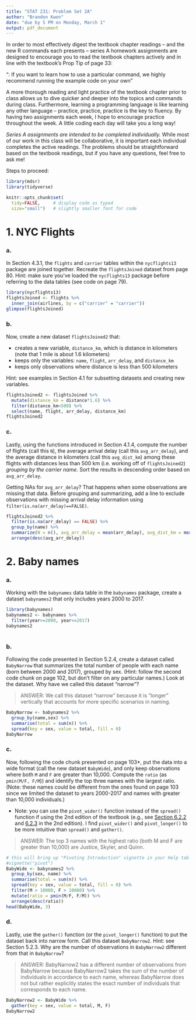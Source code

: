 ```yaml
---
title: "STAT 231: Problem Set 2A"
author: "Brandon Kwon"
date: "due by 5 PM on Monday, March 1"
output: pdf_document
---
```


In order to most effectively digest the textbook chapter readings -- and the  new R commands each presents -- series A homework assignments are designed to encourage you to read the textbook chapters actively and in line with the textbook's Prop Tip of page 33:

"\textbf{Pro Tip}: If you want to learn how to use a particular command, we highly recommend running the example code on your own" 

A more thorough reading and light practice of the textbook chapter prior to class allows us to dive quicker and deeper into the topics and commands during class.  Furthermore, learning a programming language is like learning any other language -- practice, practice, practice is the key to fluency.  By having two assignments each week, I hope to encourage practice throughout the week.  A little coding each day will take you a long way!

*Series A assignments are intended to be completed individually.*  While most of our work in this class will be collaborative, it is important each individual completes the active readings.  The problems should be straightforward based on the textbook readings, but if you have any questions, feel free to ask me!

Steps to proceed:

\begin{enumerate}
\item In RStudio, go to File > Open Project, navigate to the folder with the course-content repo, select the course-content project (course-content.Rproj), and click "Open" 
\item Pull the course-content repo (e.g. using the blue-ish down arrow in the Git tab in upper right window)
\item Copy ps2A.Rmd from the course repo to your repo (see page 6 of the GitHub Classroom Guide for Stat231 if needed)
\item Close the course-content repo project in RStudio
\item Open YOUR repo project in RStudio
\item In the ps2A.Rmd file in YOUR repo, replace "YOUR NAME HERE" with your name
\item Add in your responses, committing and pushing to YOUR repo in appropriate places along the way
\item Run "Knit PDF" 
\item Upload the pdf to Gradescope.  Don't forget to select which of your pages are associated with each problem.  \textit{You will not get credit for work on unassigned pages (e.g., if you only selected the first page but your solution spans two pages, you would lose points for any part on the second page that the grader can't see).} 
\end{enumerate}

```r
library(mdsr)   
library(tidyverse)

knitr::opts_chunk$set(
  tidy=FALSE,     # display code as typed
  size="small")   # slightly smaller font for code
```

\newpage
# 1. NYC Flights

### a.
In Section 4.3.1, the `flights` and `carrier` tables within the `nycflights13` package are joined together.  Recreate the `flightsJoined` dataset from page 80.  Hint: make sure you've loaded the `nycflights13` package before referring to the data tables (see code on page 79).

```r
library(nycflights13)
flightsJoined <- flights %>%
  inner_join(airlines, by = c("carrier" = "carrier"))
glimpse(flightsJoined)
```


### b.
Now, create a new dataset `flightsJoined2` that:

* creates a new variable, `distance_km`, which is distance in kilometers (note that 1 mile is about 1.6 kilometers)
* keeps only the variables: `name`, `flight`, `arr_delay`, and `distance_km`  
* keeps only observations where distance is less than 500 kilometers 

Hint: see examples in Section 4.1 for subsetting datasets and creating new variables.  

```r
flightsJoined2 <- flightsJoined %>%
  mutate(distance_km = distance*1.6) %>%
  filter(distance_km<500) %>%
  select(name, flight, arr_delay, distance_km)
flightsJoined2

```


### c.
Lastly, using the functions introduced in Section 4.1.4, compute the number of flights (call this `N`), the average arrival delay (call this `avg_arr_delay`), and the average distance in kilometers (call this `avg_dist_km`) among these flights with distances less than 500 km (i.e. working off of `flightsJoined2`) *grouping by the carrier name*.  Sort the results in descending order based on `avg_arr_delay`.

Getting NAs for `avg_arr_delay`?  That happens when some observations are missing that data.  Before grouping and summarizing, add a line to exclude observations with missing arrival delay information using `filter(is.na(arr_delay)==FALSE)`.

```r
flightsJoined2 %>%
  filter(is.na(arr_delay) == FALSE) %>%
  group_by(name) %>%
  summarize(N = n(), avg_arr_delay = mean(arr_delay), avg_dist_km = mean(distance_km)) %>%
  arrange(desc(avg_arr_delay))


```


\newpage 
# 2. Baby names

### a. 
Working with the `babynames` data table in the `babynames` package, create a dataset `babynames2` that only includes years 2000 to 2017.

```r
library(babynames)
babynames2 <- babynames %>%
  filter(year>=2000, year<=2017)
babynames2
  


```

### b. 
Following the code presented in Section 5.2.4, create a dataset called `BabyNarrow` that summarizes the total number of people with each name (born between 2000 and 2017), grouped by sex. (Hint: follow the second code chunk on page 102, but don't filter on any particular names.)  Look at the dataset.  Why have we called this dataset "narrow"?

> ANSWER: We call this dataset "narrow" because it is "longer" vertically that accounts for more specific scenarios in naming.

```r
BabyNarrow <- babynames2 %>%
  group_by(name,sex) %>%
  summarise(total = sum(n)) %>%
  spread(key = sex, value = total, fill = 0)
BabyNarrow
```

### c.
Now, following the code chunk presented on page 103*, put the data into a wide format (call the new dataset `BabyWide`), and only keep observations where both `M` and `F` are greater than 10,000.  Compute the `ratio` (as `pmin(M/F, F/M`)) and identify the top three names with the largest ratio.  (Note: these names could be different from the ones found on page 103 since we limited the dataset to years 2000-2017 and names with greater than 10,000 individuals.)

* Note: you can use the `pivot_wider()` function instead of the `spread()` function if using the 2nd edition of the textbook (e.g., see [Section 6.2.2](https://mdsr-book.github.io/mdsr2e/ch-dataII.html#pivoting-wider) and [6.2.3](https://mdsr-book.github.io/mdsr2e/ch-dataII.html#pivoting-longer) in the 2nd edition).  I find `pivot_wider()` and `pivot_longer()` to be more intuitive than `spread()` and `gather()`.

> ANSWER: The top 3 names with the highest ratio (both M and F are greater than 10,000) are Justice, Skyler, and Quinn.

```r
# this will bring up "Pivoting Introduction" vignette in your Help tab
#vignette("pivot")
BabyWide <- babynames2 %>%
  group_by(sex, name) %>%
  summarise(total = sum(n)) %>%
  spread(key = sex, value = total, fill = 0) %>%
  filter(M > 10000, F > 10000) %>%
  mutate(ratio = pmin(M/F, F/M)) %>%
  arrange(desc(ratio))
head(BabyWide, 3)

```

### d.
Lastly, use the `gather()` function (or the `pivot_longer()` function) to put the dataset back into narrow form.  Call this dataset `BabyNarrow2`.  Hint: see Section 5.2.3.  Why are the number of observations in `BabyNarrow2` different from that in `BabyNarrow`?

> ANSWER: BabyNarrow2 has a different number of observations from BabyNarrow because BabyNarrow2 takes the sum of the number of individuals in accordance to each name, whereas BabyNarrow does not but rather explicitly states the exact number of individuals that corresponds to each name.

```r
BabyNarrow2 <- BabyWide %>%
  gather(key = sex, value = total, M, F)
BabyNarrow2

```

